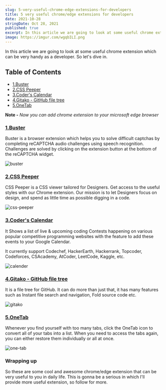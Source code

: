 ```yaml
---
slug: 5-very-useful-chrome-edge-extensions-for-developers
title: 5 very useful chrome/edge extensions for developers
date: 2021-10-28
stringDate: Oct 28, 2021
published: true
excerpt: In this article we are going to look at some useful chrome extension which can be very handy as a developer.
image: https://imgur.com/wgqbILI.png
---
```


In this article we are going to look at some useful chrome extension which can be very handy as a developer. So let's dive in.

## Table of Contents

- [1.Buster](#1buster)
- [2.CSS Peeper](#2css-peeper)
- [3.Coder's Calendar](#3coders-calendar)
- [4.Gitako - GitHub file tree](#4gitako---github-file-tree)
- [5.OneTab](#5onetab)

**Note -** _Now you can add chrome extension to your microsoft edge browser_

### [1.Buster](https://cutt.ly/GRFxCrv)

Buster is a browser extension which helps you to solve difficult captchas by completing reCAPTCHA audio challenges using speech recognition. Challenges are solved by clicking on the extension button at the bottom of the reCAPTCHA widget.

![buster](https://cutt.ly/wRFxHu3)

### [2.CSS Peeper](https://cutt.ly/PRFcufb)

CSS Peeper is a CSS viewer tailored for Designers. Get access to the useful styles with our Chrome extension. Our mission is to let Designers focus on design, and spend as little time as possible digging in a code.

![css-peeper](https://cutt.ly/sRFcfpx)

### [3.Coder's Calendar](https://cutt.ly/dRFcmYM)

It Shows a list of live & upcoming coding Contests happening on various popular competitive programming websites with the feature to add these events to your Google Calendar.

It currently support Codechef, HackerEarth, Hackerrank, Topcoder, Codeforces, CSAcademy, AtCoder, LeetCode, Kaggle, etc.

![calender](https://cutt.ly/pRFcDxD)

### [4.Gitako - GitHub file tree](https://cutt.ly/ERFvr7m)

It is a file tree for GitHub. It can do more than just that, it has many features such as Instant file search and navigation, Fold source code etc.

![gitako](https://cutt.ly/sRFvc6r)

### [5.OneTab](https://cutt.ly/NRFbqob)

Whenever you find yourself with too many tabs, click the OneTab icon to convert all of your tabs into a list. When you need to access the tabs again, you can either restore them individually or all at once.

![one-tab](https://cutt.ly/LRFbyXD)

### Wrapping up

So these are some cool and awesome chrome/edge extension that can be very useful to you in daily life. This is gonna be a serious in which I'll provide more useful extension, so follow for more.
